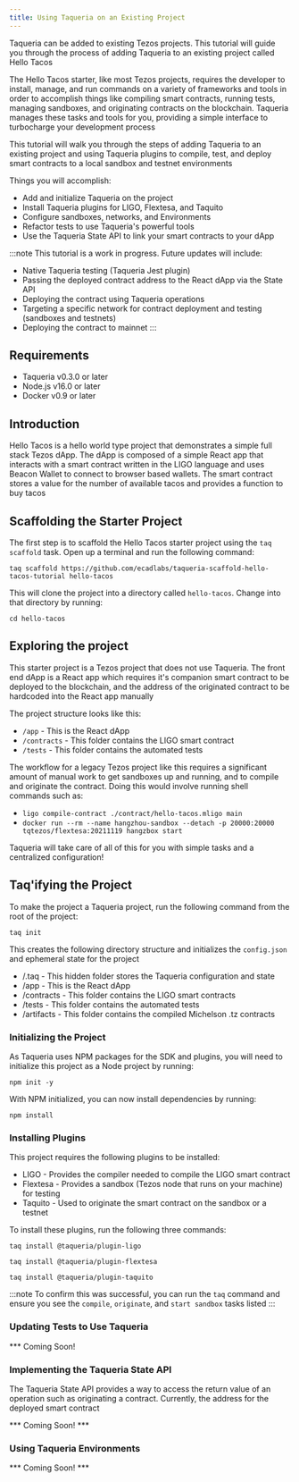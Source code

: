 ```yaml
---
title: Using Taqueria on an Existing Project
---
```


Taqueria can be added to existing Tezos projects. This tutorial will guide you through the process of adding Taqueria to an existing project called Hello Tacos

The Hello Tacos starter, like most Tezos projects, requires the developer to install, manage, and run commands on a variety of frameworks and tools in order to accomplish things like compiling smart contracts, running tests, managing sandboxes, and originating contracts on the blockchain. Taqueria manages these tasks and tools for you, providing a simple interface to turbocharge your development process

This tutorial will walk you through the steps of adding Taqueria to an existing project and using Taqueria plugins to compile, test, and deploy smart contracts to a local sandbox and testnet environments

Things you will accomplish:
- Add and initialize Taqueria on the project
- Install Taqueria plugins for LIGO, Flextesa, and Taquito
- Configure sandboxes, networks, and Environments
- Refactor tests to use Taqueria's powerful tools
- Use the Taqueria State API to link your smart contracts to your dApp 

:::note 
This tutorial is a work in progress. Future updates will include:
- Native Taqueria testing (Taqueria Jest plugin)
- Passing the deployed contract address to the React dApp via the State API
- Deploying the contract using Taqueria operations
- Targeting a specific network for contract deployment and testing (sandboxes and testnets)
- Deploying the contract to mainnet
:::

## Requirements

- Taqueria v0.3.0 or later
- Node.js v16.0 or later
- Docker v0.9 or later

## Introduction

Hello Tacos is a hello world type project that demonstrates a simple full stack Tezos dApp. The dApp is composed of a simple React app that interacts with a smart contract written in the LIGO language and uses Beacon Wallet to connect to browser based wallets. The smart contract stores a value for the number of available tacos and provides a function to buy tacos


## Scaffolding the Starter Project

The first step is to scaffold the Hello Tacos starter project using the `taq scaffold` task. Open up a terminal and run the following command:

```shell
taq scaffold https://github.com/ecadlabs/taqueria-scaffold-hello-tacos-tutorial hello-tacos
```

This will clone the project into a directory called `hello-tacos`. Change into that directory by running:

```shell
cd hello-tacos
```

## Exploring the project

This starter project is a Tezos project that does not use Taqueria. The front end dApp is a React app which requires it's companion smart contract to be deployed to the blockchain, and the address of the originated contract to be hardcoded into the React app manually

The project structure looks like this:
- `/app` - This is the React dApp 
- `/contracts` - This folder contains the LIGO smart contract
- `/tests` - This folder contains the automated tests

The workflow for a legacy Tezos project like this requires a significant amount of manual work to get sandboxes up and running, and to compile and originate the contract. Doing this would involve running shell commands such as:

- `ligo compile-contract ./contract/hello-tacos.mligo main`
- `docker run --rm --name hangzhou-sandbox --detach -p 20000:20000 tqtezos/flextesa:20211119 hangzbox start`

Taqueria will take care of all of this for you with simple tasks and a centralized configuration!

## Taq'ifying the Project

To make the project a Taqueria project, run the following command from the root of the project:

```shell
taq init
```

This creates the following directory structure and initializes the `config.json` and ephemeral state for the project

- /.taq - This hidden folder stores the Taqueria configuration and state
- /app - This is the React dApp
- /contracts - This folder contains the LIGO smart contracts
- /tests - This folder contains the automated tests
- /artifacts - This folder contains the compiled Michelson .tz contracts

### Initializing the Project

As Taqueria uses NPM packages for the SDK and plugins, you will need to initialize this project as a Node project by running:

```shell
npm init -y
```

With NPM initialized, you can now install dependencies by running:

```shell
npm install
```

### Installing Plugins

This project requires the following plugins to be installed:

- LIGO - Provides the compiler needed to compile the LIGO smart contract  
- Flextesa - Provides a sandbox (Tezos node that runs on your machine) for testing
- Taquito - Used to originate the smart contract on the sandbox or a testnet

To install these plugins, run the following three commands:

```shell
taq install @taqueria/plugin-ligo
```

```shell
taq install @taqueria/plugin-flextesa
```

```shell
taq install @taqueria/plugin-taquito
```

:::note
To confirm this was successful, you can run the `taq` command and ensure you see the `compile`, `originate`, and `start sandbox` tasks listed
:::


### Updating Tests to Use Taqueria

*** Coming Soon!

### Implementing the Taqueria State API

The Taqueria State API provides a way to access the return value of an operation such as originating a contract. Currently, the address for the deployed smart contract 

*** Coming Soon! ***

### Using Taqueria Environments

*** Coming Soon! ***